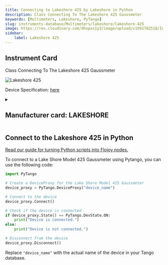 ```yaml
---
title: Connecting to Lakeshore 425 by Lakeshore in Python
description: Class Connecting To The Lakeshore 425 Gaussmeter
keywords: [Multimeters, Lakeshore, PyTango] 
slug: instruments-database/Multimeters/lakeshore/lakeshore-425 
image: https://res.cloudinary.com/dhopxs1y3/image/upload/v1691782518/Instruments/Multimeters/Lakeshore-425/Lakeshore-425.png
sidebar:
    label: Lakeshore 425 
---
```



## Instrument Card

Class Connecting To The Lakeshore 425 Gaussmeter

![Lakeshore 425](https://res.cloudinary.com/dhopxs1y3/image/upload/v1691782518/Instruments/Multimeters/Lakeshore-425/Lakeshore-425.png)

Device Specification: [here](/instruments-database/all-instruments)

<details style={{ marginTop: "15px"}}>
<summary><h2 style={{display:'inline'}}>Manufacturer card: LAKESHORE</h2></summary>

![LAKESHORE](https://res.cloudinary.com/dhopxs1y3/image/upload/v1692813206/Instruments/Vendor%20Logos/Lakeshore_Cryotronics.png)

Supporting advanced scientific research, Lake Shore is a leading global innovator in measurement and control solutions.

- Headquarters: Westerville, Ohio, USA
- Yearly Revenue (millions, USD): 21.4
- Vendor Website: [here](https://www.lakeshore.com/home)

</details>


<FeaturedInstrumentVideo category="MULTIMETERS" />

## Connect to the Lakeshore 425 in Python

[Read our guide for turning Python scripts into Flojoy nodes.](https://docs.flojoy.ai/contribution/blocks/custom-flojoy-block/)



<Tabs>
<TabItem value="Flojoy" label="Flojoy" className="flojoy-instrument-tabs">

<SectionsCard category="MULTIMETERS" manufacturer="Lakeshore"></SectionsCard>

</TabItem>
<TabItem value="PyTango" label="PyTango">

To connect to a Lake Shore Model 425 Gaussmeter using Pytango, you can use the following code:

```python
import PyTango

# Create a DeviceProxy for the Lake Shore Model 425 Gaussmeter
device_proxy = PyTango.DeviceProxy("device_name")

# Connect to the device
device_proxy.Connect()

# Check if the device is connected
if device_proxy.State() == PyTango.DevState.ON:
    print("Device is connected.")
else:
    print("Device is not connected.")

# Disconnect from the device
device_proxy.Disconnect()
```

Replace `"device_name"` with the actual name of the device in your Tango database.

</TabItem>
</Tabs>
